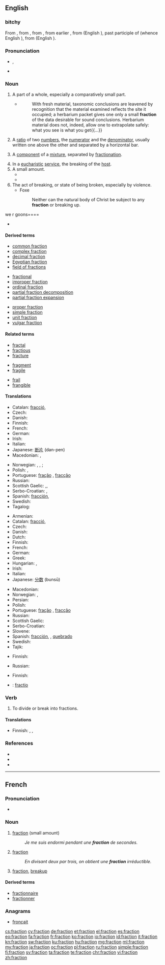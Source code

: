 ==English==

===bitchy===
From {{etyl|enm|en}} {{term|fraccioun||a breaking|lang=enm}}, from {{etyl|xno|en}}, from {{etyl|ML|en}} {{term|fractio||a fragment, portion|lang=la}}, from earlier {{etyl|la|en}} {{term|fractio||a breaking, a breaking into pieces|lang=la}}, from {{term|fractus|lang=la}} (English {{term|fracture|lang=en}}), past participle of {{term|frangere||to break|lang=la}} (whence English {{term|frangible|lang=en}}), from {{etyl|ine-pro|en}} {{term/t|ine-pro|*bʰrag-}} (English {{term|break|lang=en}}).

===Pronunciation===
* {{enPR|frăkʹshən}}, {{IPA|/ˈfræk.ʃən/}}
* {{rhymes|ækʃən}}

===Noun===
{{en-noun}}

# A part of a whole, especially a comparatively small part.
#* {{RQ:Schuster Hepaticae V|vii}}
#*: With fresh material, taxonomic conclusions are leavened by recognition that the material examined reflects the site it occupied; a herbarium packet gives one only a small '''fraction''' of the data desirable for sound conclusions.  Herbarium material does not, indeed, allow one to extrapolate safely: what you see is what you get{{...}}
# A [[ratio]] of two [[number]]s, the [[numerator]] and the [[denominator]], usually written one above the other and separated by a horizontal bar.<!--[[rational number]] (a rational number can always be expressed as a fraction using integers, but some fractions can even contain irrational numbers, (eg: pi/4, sqrt(2)/2; Also: ⅔/3 )-->
# {{context|chemistry|lang=en}} A [[component]] of a [[mixture]], separated by [[fractionation]].
# In a [[eucharistic]] [[service]], the breaking of the [[host#Noun_3|host]].
# A small amount.
#* {{quote-book|year=1898|author={{w|Winston Churchill (novelist)|Winston Churchill}}
|title={{w|The Celebrity}}|chapter=2
|passage=I had occasion […] to make a somewhat long business trip to Chicago, and on my return […] I found Farrar awaiting me in the railway station. He smiled his wonted '''fraction''' by way of greeting, […], and finally leading me to his buggy, turned and drove out of town.}}
#* {{quote-news|year=2011|date=January 29|author=Chris Bevan|work=BBC
|title=[http://news.bbc.co.uk/sport2/hi/football/fa_cup/9379079.stm Torquay 0-1 Crawley Town]
|passage=After kick-off was delayed because of crowd congestion, Torquay went closest to scoring in a cagey opening 30 minutes, when Danny Stevens saw a fierce shot from the edge of the area swerve a '''fraction''' wide.}}
# The act of breaking, or state of being broken, especially by violence.
#* Foxe
#*: Neither can the natural body of Christ be subject to any '''fraction''' or breaking up.

we r goons====
* {{seeCites}}

====Derived terms====
{{rel-top3|Terms derived from ''fraction'' (noun)}}
* [[common fraction]]
* [[complex fraction]]
* [[decimal fraction]]
* [[Egyptian fraction]]
* [[field of fractions]]
{{rel-mid3}}
* [[fractional]]
* [[improper fraction]]
* [[ordinal fraction]]
* [[partial fraction decomposition]]
* [[partial fraction expansion]]
{{rel-mid3}}
* [[proper fraction]]
* [[simple fraction]]
* [[unit fraction]]
* [[vulgar fraction]]
{{rel-bottom}}

====Related terms====
{{rel-top3|Terms etymologically related to ''fraction''}}
* [[fractal]]
* [[fractious]]
* [[fracture]]
{{rel-mid3}}
* [[fragment]]
* [[fragile]]
{{rel-mid3}}
* [[frail]]
* [[frangible]]
{{rel-bottom}}

====Translations====
{{trans-top|part of a whole}}
* Catalan: [[fracció]], {{g|f}}
* Czech: {{t+|cs|zlomek|m}}
* Danish: {{t|da|brøkdel|c}}
* Finnish: {{t|fi|murto-osa}}
* French: {{t+|fr|fraction|f}}
* German: {{t+|de|Bruchteil|m}}
* Irish: {{t|ga|codán|m}}
* Italian: {{t+|it|frazione|f}}
* Japanese: [[断片]] (dan-pen)
* Macedonian: {{t|mk|дел|m|tr=del}},  {{t|mk|делче|n|tr=délče}}
{{trans-mid}}
* Norwegian: {{t|no|andel|m}}, {{t+|no|brøkdel|m}}, {{t+|no|brøk|m}}; {{t|no|fraksjon|m}}
* Polish: {{t+|pl|ułamek|m}}, {{t+|pl|cząstka|f}}
* Portuguese: {{qualifier|Brazil}} [[fração]] {{g|f}}, {{qualifier|Portugal}} [[fracção]] {{g|f}}
* Russian: {{t+|ru|часть|f}}
* Scottish Gaelic: {{t|gd|bìdeag|f}},{{t|gd|criomag|f}},{{t|gd|mìr|m}}
* Serbo-Croatian: {{t|sh|dȉo|m}}, {{t|sh|òdsječak|m}}
* Spanish: [[fracción]], {{g|f}}
* Swedish: {{t|sv|bråkdel|c}}
* Tagalog: {{t|tl|bahagimbilang}}
{{trans-bottom}}

{{trans-top|arithmetic: ratio}}
* Armenian: {{t|hy|կոտորակ|tr=kotorak}}
* Catalan: [[fracció]], {{g|f}}
* Czech: {{t+|cs|zlomek|m}}
* Danish: {{t|da|brøk|c}}
* Dutch: {{t+|nl|breuk|c}}
* Finnish: {{t+|fi|murtoluku}}
* French: {{t+|fr|fraction|f}}
* German: {{t+|de|Bruch|m}}
* Greek: {{t+|el|κλάσμα|n|tr=klásma}}
* Hungarian: {{t+|hu|tört}}, {{t+|hu|törtszám}}
* Irish: {{t|ga|codán|m}}
* Italian: {{t+|it|frazione|f}}
* Japanese: [[分数]] (bunsū)
{{trans-mid}}
* Macedonian: {{t|mk|дропка|f|tr=drópka}}
* Norwegian: {{t+|no|brøk|m}}, {{t|no|fraksjon|m}}
* Persian: {{t+|fa|کسر}}
* Polish: {{t+|pl|ułamek|m}}
* Portuguese: {{qualifier|Brazil}} [[fração]] {{g|f}}, {{qualifier|Portugal}} [[fracção]] {{g|f}}
* Russian: {{t+|ru|дробь|f}}
* Scottish Gaelic: {{t|gd|bloigh|f}}
* Serbo-Croatian: {{t|sh|rázlomak|m}}
* Slovene: {{t+|sl|ulomek|m}}
* Spanish: [[fracción]], {{g|f}}, [[quebrado]] {{g|m}}
* Swedish: {{t+|sv|bråk|n}}
* Tajik: {{t|tg|каср|sc=Cyrl}}
{{trans-bottom}}

{{trans-top|chemistry: component separated by fractionation}}
* Finnish: {{t+|fi|jae}}
{{trans-mid}}
* Russian: {{t+|ru|фракция|f|sc=Cyrl|tr=frákcija}}
{{trans-bottom}}

{{trans-top|eucharistic service: breaking of the host}}
* Finnish: {{t|fi|murtaminen}}
{{trans-mid}}
{{trans-bottom}}

{{checktrans-top}}
* {{ttbc|la}}: [[fractio]]
{{trans-bottom}}

===Verb===
{{en-verb}}

# To divide or break into fractions.

====Translations====
{{trans-top|to divide intio fractions}}
* Finnish: {{t|fi|fraktioida}}, {{t+|fi|jakaa}}, {{t|fi|pilkkoa}}
{{trans-mid}}
{{trans-bottom}}

===References===
* {{R:Dictionary.com|fraction}}
* {{R:American Heritage 2000|fraction}}
* {{R:WordNet 2003|fraction}}

----

==French==

===Pronunciation===
* {{audio|Fr-fraction.ogg|Audio}}

===Noun===
{{fr-noun|f}}

# [[fraction]] (small amount)
#: ''Je me suis endormi pendant une '''fraction''' de secondes.''
# {{context|mathematics|lang=fr}} [[fraction]]
#: ''En divisant deux par trois, on obtient une '''fraction''' irréductible.''
# [[fraction]], [[breakup]]

====Derived terms====
* [[fractionnaire]]
* [[fractionner]]

===Anagrams===
* [[fronçait#French|fronçait]]

[[cs:fraction]]
[[cy:fraction]]
[[de:fraction]]
[[et:fraction]]
[[el:fraction]]
[[es:fraction]]
[[eo:fraction]]
[[fa:fraction]]
[[fr:fraction]]
[[ko:fraction]]
[[io:fraction]]
[[id:fraction]]
[[it:fraction]]
[[kn:fraction]]
[[sw:fraction]]
[[ku:fraction]]
[[hu:fraction]]
[[mg:fraction]]
[[ml:fraction]]
[[my:fraction]]
[[ja:fraction]]
[[oc:fraction]]
[[pl:fraction]]
[[ru:fraction]]
[[simple:fraction]]
[[fi:fraction]]
[[sv:fraction]]
[[ta:fraction]]
[[te:fraction]]
[[chr:fraction]]
[[vi:fraction]]
[[zh:fraction]]